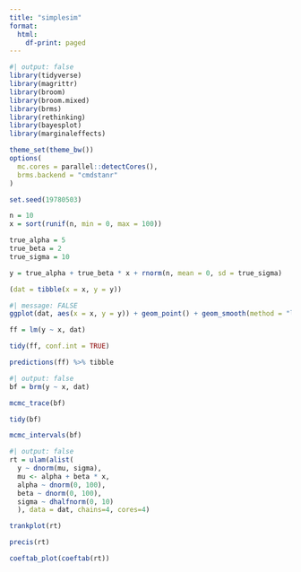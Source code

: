 ```yaml
---
title: "simplesim"
format:
  html:
    df-print: paged
---
```


```r
#| output: false
library(tidyverse)
library(magrittr)
library(broom)
library(broom.mixed)
library(brms)
library(rethinking)
library(bayesplot)
library(marginaleffects)

theme_set(theme_bw())
options(
  mc.cores = parallel::detectCores(),
  brms.backend = "cmdstanr"
)

set.seed(19780503)
```

```r
n = 10
x = sort(runif(n, min = 0, max = 100))
```

```r
true_alpha = 5
true_beta = 2
true_sigma = 10

y = true_alpha + true_beta * x + rnorm(n, mean = 0, sd = true_sigma)

(dat = tibble(x = x, y = y))
```

```r
#| message: FALSE
ggplot(dat, aes(x = x, y = y)) + geom_point() + geom_smooth(method = "lm", se = FALSE)
```

```r
ff = lm(y ~ x, dat)
```

```r
tidy(ff, conf.int = TRUE)
```

```r
predictions(ff) %>% tibble
```

```r
#| output: false
bf = brm(y ~ x, dat)
```
```r
mcmc_trace(bf)
```

```r
tidy(bf)
```

```r
mcmc_intervals(bf)
```

```r
#| output: false
rt = ulam(alist(
  y ~ dnorm(mu, sigma),
  mu <- alpha + beta * x,
  alpha ~ dnorm(0, 100),
  beta ~ dnorm(0, 100),
  sigma ~ dhalfnorm(0, 10)
  ), data = dat, chains=4, cores=4)
```
```r
trankplot(rt)
```

```r
precis(rt)
```

```r
coeftab_plot(coeftab(rt))
```